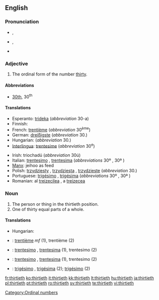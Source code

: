 ==English==

===Pronunciation===
* {{a|RP}} {{IPA|/ˈθɜːtiəθ/}}, {{SAMPA|/"T3:ti@T/}}
* {{a|GenAm}} {{IPA|/ˈθɝtiəθ/}}, {{SAMPA|/"T3`ti@T/}}
* {{hyphenation|thir|ti|eth}}

===Adjective===
{{en-adj|-}}

# The ordinal form of the number [[thirty]].

====Abbreviations====
* [[30th]], 30<sup>th</sup>

====Translations====
{{trans-top|the ordinal form of the number thirty}}
* Esperanto: [[trideka]] (''abbreviation'' 30-a)
* Finnish: {{t-|fi|kolmaskymmenes}}
* French: [[trentième]] (''abbreviation'' 30<sup>ème</sup>)
* German: [[dreißigste]] (''abbreviation'' 30.)
* Hungarian: {{t+|hu|harmincadik}} (''abbreviation'' 30.)
* [[Interlingua]]: [[trentesime]] (''abbreviation'' 30<sup>e</sup>)
{{trans-mid}}
* Irish: triochadú (''abbreviation'' 30ú)
* Italian: [[trentesimo]] {{m}}, [[trentesima]] {{f}} (''abbreviations'' 30º {{m}}, 30ª {{f}})
* [[Manx]]: jeihoo as feed
* Polish: [[trzydziesty]] {{m}}, [[trzydziesta]] {{f}}, [[trzydzieste]] {{n}} (''abbreviation'' 30.)
* Portuguese: [[trigésimo]] {{m}}, [[trigésima]] {{f}} (''abbreviations'' 30º {{m}}, 30ª {{f}})
* Romanian: al [[treizecilea]] {{m}}, a [[treizecea]] {{f}}
{{trans-bottom}}

===Noun===
{{en-noun}}

# The person or thing in the thirtieth position.
# One of thirty equal parts of a whole.

====Translations====
{{trans-top|the person or thing in the thirtieth position}}
* Hungarian: {{t+|hu|harmincadik}}
{{trans-mid}}
{{trans-bottom}}

{{trans-top|one of thirty equal parts of a whole}}
{{trans-mid}}
{{trans-bottom}}

{{checktrans-top}}
* {{ttbc|French}}: [[trentième]] ''mf'' (1), trentième {{m}} (2)
* {{ttbc|Interlingua}}: [[trentesimo]] {{m}}, [[trentesima]] {{f}} (1), trentesimo (2)
{{checktrans-mid}}
* {{ttbc|Italian}}: [[trentesimo]] {{m}}, [[trentesima]] {{f}} (1), trentesimo {{m}} (2)
* {{ttbc|Portuguese}}: [[trigésimo]] {{m}}, [[trigésima]] {{f}} (2); [[trigésimo]] {{m}} (2)
{{checktrans-bottom}}

[[Category:Ordinal numbers]]

[[fr:thirtieth]]
[[ko:thirtieth]]
[[it:thirtieth]]
[[kk:thirtieth]]
[[lt:thirtieth]]
[[hu:thirtieth]]
[[ja:thirtieth]]
[[pl:thirtieth]]
[[pt:thirtieth]]
[[ro:thirtieth]]
[[sv:thirtieth]]
[[te:thirtieth]]
[[vi:thirtieth]]